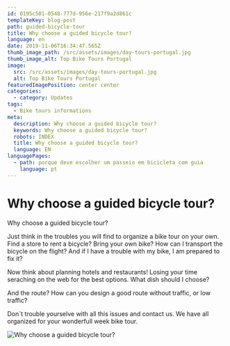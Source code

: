 ```yaml
---
id: 0195c501-0548-777d-956e-217f9a2d861c
templateKey: blog-post
path: guided-bicycle-tour
title: Why choose a guided bicycle tour?
language: en
date: 2019-11-06T16:34:47.565Z
thumb_image_path: /src/assets/images/day-tours-portugal.jpg
thumb_image_alt: Top Bike Tours Portugal
image:
  src: /src/assets/images/day-tours-portugal.jpg
  alt: Top Bike Tours Portugal
featuredImagePosition: center center
categories:
  - category: Updates
tags:
  - Bike tours informations
meta:
  description: Why choose a guided bicycle tour?
  keywords: Why choose a guided bicycle tour?
  robots: INDEX
  title: Why choose a guided bicycle tour?
  language: EN
languagePages:
  - path: porque deve escolher um passeio em bicicleta com guia
    language: pt
---
```


# Why choose a guided bicycle tour?

Why choose a guided bicycle tour?

Just think in the troubles you will find to organize a bike tour on your own.
Find a store to rent a bicycle? Bring your own bike? How can I transport the
bicycle on the flight? And if I have a trouble with my bike, I am prepared to
fix it?

Now think about planning hotels and restaurants! Losing your time seraching on
the web for the best options. What dish should I choose?

And the route? How can you design a good route without traffic, or low traffic?

Don´t trouble yourselve with all this issues and contact us. We have all
organized for your wonderfull week bike tour.

![Why choose a guided bicycle tour?](/src/assets/images/day-tours-portugal.jpg 'Why choose a guided bicycle tour?')
